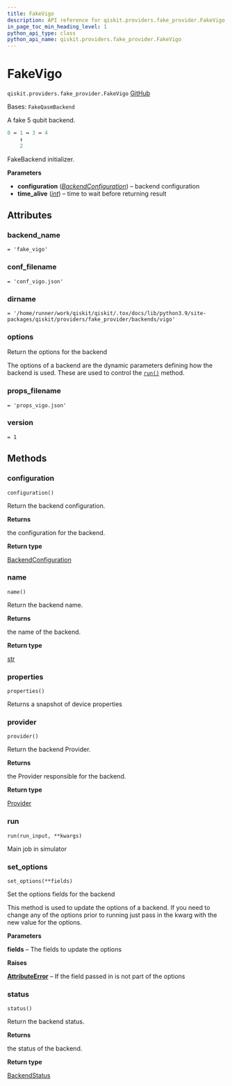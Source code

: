 ```yaml
---
title: FakeVigo
description: API reference for qiskit.providers.fake_provider.FakeVigo
in_page_toc_min_heading_level: 1
python_api_type: class
python_api_name: qiskit.providers.fake_provider.FakeVigo
---
```


# FakeVigo

<span id="qiskit.providers.fake_provider.FakeVigo" />

`qiskit.providers.fake_provider.FakeVigo` [GitHub](https://github.com/qiskit/qiskit/tree/stable/0.25/qiskit/providers/fake_provider/backends/vigo/fake_vigo.py "view source code")

Bases: `FakeQasmBackend`

A fake 5 qubit backend.

```python
0 ↔ 1 ↔ 3 ↔ 4
    ↕
    2
```

FakeBackend initializer.

**Parameters**

*   **configuration** ([*BackendConfiguration*](qiskit.providers.models.BackendConfiguration "qiskit.providers.models.BackendConfiguration")) – backend configuration
*   **time\_alive** ([*int*](https://docs.python.org/3/library/functions.html#int "(in Python v3.12)")) – time to wait before returning result

## Attributes

<span id="qiskit.providers.fake_provider.FakeVigo.backend_name" />

### backend\_name

`= 'fake_vigo'`

<span id="qiskit.providers.fake_provider.FakeVigo.conf_filename" />

### conf\_filename

`= 'conf_vigo.json'`

<span id="qiskit.providers.fake_provider.FakeVigo.dirname" />

### dirname

`= '/home/runner/work/qiskit/qiskit/.tox/docs/lib/python3.9/site-packages/qiskit/providers/fake_provider/backends/vigo'`

<span id="qiskit.providers.fake_provider.FakeVigo.options" />

### options

Return the options for the backend

The options of a backend are the dynamic parameters defining how the backend is used. These are used to control the [`run()`](#qiskit.providers.fake_provider.FakeVigo.run "qiskit.providers.fake_provider.FakeVigo.run") method.

<span id="qiskit.providers.fake_provider.FakeVigo.props_filename" />

### props\_filename

`= 'props_vigo.json'`

<span id="qiskit.providers.fake_provider.FakeVigo.version" />

### version

`= 1`

## Methods

### configuration

<span id="qiskit.providers.fake_provider.FakeVigo.configuration" />

`configuration()`

Return the backend configuration.

**Returns**

the configuration for the backend.

**Return type**

[BackendConfiguration](qiskit.providers.models.BackendConfiguration "qiskit.providers.models.BackendConfiguration")

### name

<span id="qiskit.providers.fake_provider.FakeVigo.name" />

`name()`

Return the backend name.

**Returns**

the name of the backend.

**Return type**

[str](https://docs.python.org/3/library/stdtypes.html#str "(in Python v3.12)")

### properties

<span id="qiskit.providers.fake_provider.FakeVigo.properties" />

`properties()`

Returns a snapshot of device properties

### provider

<span id="qiskit.providers.fake_provider.FakeVigo.provider" />

`provider()`

Return the backend Provider.

**Returns**

the Provider responsible for the backend.

**Return type**

[Provider](qiskit.providers.Provider "qiskit.providers.Provider")

### run

<span id="qiskit.providers.fake_provider.FakeVigo.run" />

`run(run_input, **kwargs)`

Main job in simulator

### set\_options

<span id="qiskit.providers.fake_provider.FakeVigo.set_options" />

`set_options(**fields)`

Set the options fields for the backend

This method is used to update the options of a backend. If you need to change any of the options prior to running just pass in the kwarg with the new value for the options.

**Parameters**

**fields** – The fields to update the options

**Raises**

[**AttributeError**](https://docs.python.org/3/library/exceptions.html#AttributeError "(in Python v3.12)") – If the field passed in is not part of the options

### status

<span id="qiskit.providers.fake_provider.FakeVigo.status" />

`status()`

Return the backend status.

**Returns**

the status of the backend.

**Return type**

[BackendStatus](qiskit.providers.models.BackendStatus "qiskit.providers.models.BackendStatus")

